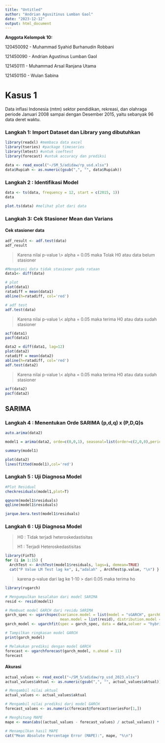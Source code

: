 ---
title: "Untitled"
author: "Andrian Agusitinus Lumban Gaol"
date: "2023-12-12"
output: html_document
---

**Anggota Kelompok 10:** <br>

120450092 - Muhammad Syahid Burhanudin Robbani <br>

121450090 - Andrian Agustinus Lumban Gaol <br>

121450111 - Muhammad Arsal Ranjana Utama <br>

121450150 - Wulan Sabina <br>

# Kasus 1

Data inflasi Indonesia (mtm) sektor pendidikan, rekreasi, dan olahraga periode Januari 2008 sampai dengan Desember 2015, yaitu sebanyak 96 data deret waktu.

### Langkah 1: Import Dataset dan Library yang dibutuhkan

```{r}
library(readxl) #membaca data excel
library(tseries) #package timeseries
library(lmtest) #untuk coeftest
library(forecast) #untuk accuracy dan prediksi

data <- read_excel("~/SM_5/adidaw/rp_usd.xlsx")
data$Rupiah <- as.numeric(gsub(",", "", data$Rupiah))
```

### Langkah 2 : Identifikasi Model

```{r}
data <- ts(data, frequency = 12, start = c(2015, 1))
data
```

```{r}
plot.ts(data) #melihat plot dari data
```

### Langkah 3: Cek Stasioner Mean dan Varians

#### Cek stasioner data

```{r}
adf_result <- adf.test(data)
adf_result
```

> Karena nilai p-value \\\> alpha = 0.05 maka Tolak H0 atau data belum stasioner

```{r}
#Mengatasi data tidak stasioner pada rataan
data1<- diff(data)

# plot
plot(data1)
ratadiff = mean(data1)
abline(h=ratadiff, col='red')

# adf test
adf.test(data)
```

> Karena nilai p-value \\\< alpha = 0.05 maka terima H0 atau data sudah stasioner

```{r}
acf(data1)
pacf(data1)
```

```{r}
data2 = diff(data1, lag=12)
plot(data2)
ratadiff = mean(data2)
abline(h=ratadiff, col='red')
adf.test(data2)
```

> Karena nilai p-value \\\< alpha = 0.05 maka terima H0 atau data sudah stasioner

```{r}
acf(data2)
pacf(data2)
```

## SARIMA

### Langkah 4 : Menentukan Orde SARIMA (p,d,q) x (P,D,Q)s

```{r}
auto.arima(data2)
```

```{r}
model1 = arima(data2, orde=c(0,0,1), seasonal=list(order=c(2,0,0),period=12), method="ML")

summary(model1)
```

```{r}
plot(data2)
lines(fitted(model1),col='red')
```

### Langkah 5 : Uji Diagnosa Model

```{r}
#Plot Residual
checkresiduals(model1,plot=T)
```

```{r}
qqnorm(model1$residuals)
qqline(model1$residuals)
```

```{r}
jarque.bera.test(model1$residuals)
```

### Langkah 6 : Uji Diagnosa Model

> H0 : Tidak terjadi heteroskedastisitas
>
> H1 : Terjadi Heteroskedastisitas

```{r}
library(FinTS)
for (i in 1:15) {
  ArchTest <- ArchTest(model1$residuals, lags=i, demean=TRUE)
  cat("P Value LM Test lag ke", i,"adalah" , ArchTest$p.value, "\n") }
```

> karena p-value dari lag ke 1-10 \> dari 0.05 maka terima ho

```{r}
library(rugarch)

# Mengumpulkan kesalahan dari model SARIMA
resid <- resid(model1)

# Membuat model GARCH dari residu SARIMA
garch_spec <- ugarchspec(variance.model = list(model = "sGARCH", garchOrder = c(1, 0)),
                         mean.model = list(resid), distribution.model = "std")
garch_model <- ugarchfit(spec = garch_spec, data = data,solver = "hybrid")

# Tampilkan ringkasan model GARCH
print(garch_model)
```

```{r}
# Melakukan prediksi dengan model GARCH
forecast <- ugarchforecast(garch_model, n.ahead = 11)
forecast
```

#### Akurasi

```{r}
actual_values <- read_excel("~/SM_5/adidaw/rp_usd_2023.xlsx")
actual_values$aktual <- as.numeric(gsub(",", "", actual_values$aktual))
```

```{r}
# Mengambil nilai aktual
actual_values <- actual_values$aktual

# Mengambil nilai prediksi dari model GARCH
forecast_values <- as.numeric(forecast@forecast$seriesFor[1,])

# Menghitung MAPE
mape <- mean(abs((actual_values - forecast_values) / actual_values)) * 100

# Menampilkan hasil MAPE
cat("Mean Absolute Percentage Error (MAPE):", mape, "%\n")
```

#### 
